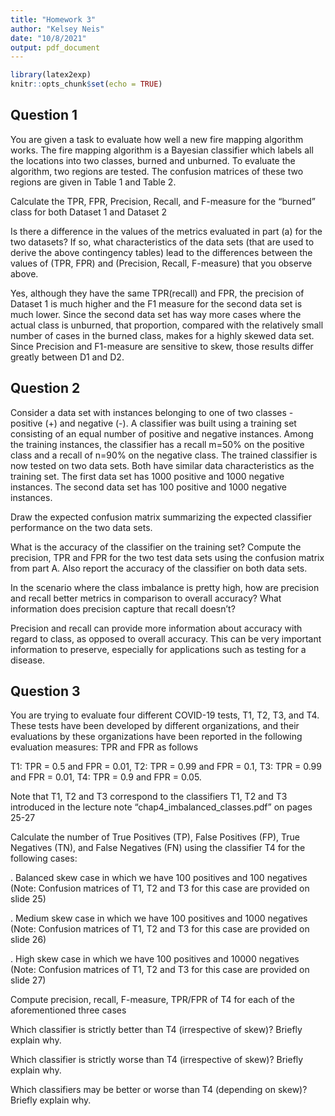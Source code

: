 ```yaml
---
title: "Homework 3"
author: "Kelsey Neis"
date: "10/8/2021"
output: pdf_document
---
```


```r
library(latex2exp)
knitr::opts_chunk$set(echo = TRUE)
```

## Question 1

You are given a task to evaluate how well a new fire mapping algorithm works. The fire mapping algorithm is a Bayesian classifier which labels all the locations into two classes, burned and unburned. To evaluate the algorithm, two regions are tested. The confusion matrices of these two regions are given in Table 1 and Table 2.

\textbf{a)} Calculate the TPR, FPR, Precision, Recall, and F-measure for the “burned” class for both
Dataset 1 and Dataset 2

\textbf{TPR (true positive rate):}

\begin{equation}
  \begin{split}
  TPR_{D1} = \dfrac{TP}{TP+FN} = \dfrac{30}{30+20}=.6\\
  TPR_{D2}=\dfrac{TP}{TP+FN} = \dfrac{30}{30+20}=.6
    \end{split}
\end{equation}

\textbf{FPR (false positive rate):}

\begin{equation}
  \begin{split}
  FPR_{D1}=\dfrac{FP}{FP+TN}=\dfrac{10}{10+40}=.2
  FPR_{D2}=\dfrac{1000}{1000+4000}=.2
    \end{split}
\end{equation}


\textbf{Precision:}

\begin{equation}
  \begin{split}
  Precision_{D1}=\dfrac{TP}{TP+FP}= \dfrac{30}{30+10}=.75
  Precision_{D2}=\dfrac{30}{30+1000}= .029
    \end{split}
\end{equation}

\textbf{F-measure:}

\begin{equation}
  \begin{split}
  F1_{D1}=\dfrac{2\times TP}{2\times TP+FP+FN}=\dfrac{60}{60+10+20}=.667
  F1_{D2}=\dfrac{60}{60+1000+20}= .0555
    \end{split}
\end{equation}

\textbf{b)} Is there a difference in the values of the metrics evaluated in part (a) for the two datasets? If so, what characteristics of the data sets (that are used to derive the above contingency tables) lead to the differences between the values of (TPR, FPR) and (Precision, Recall, F-measure) that you observe above.

Yes, although they have the same TPR(recall) and FPR, the precision of Dataset 1 is much higher and the F1 measure for the second data set is much lower. Since the second data set has way more cases where the actual class is unburned, that proportion, compared with the relatively small number of cases in the burned class, makes for a highly skewed data set. Since Precision and F1-measure are sensitive to skew, those results differ greatly between D1 and D2.

\newpage

## Question 2

Consider a data set with instances belonging to one of two classes - positive (+) and negative (-). A classifier was built using a training set consisting of an equal number of positive and negative instances. Among the training instances, the classifier has a recall m=50% on the positive class and a recall of n=90% on the negative class. The trained classifier is now tested on two data sets. Both have similar data characteristics as the training set. The first data set has 1000 positive and 1000 negative instances. The second data set has 100 positive and 1000 negative instances.

\textbf{a)} Draw the expected confusion matrix summarizing the expected classifier performance on the
two data sets.

\begin{equation}
  \begin{split}
  Recall_{positive}= \dfrac{TP}{TP+FN} =.5\\
  TP = .5(TP+FN)\\
  TP=FN\\
  Recall_{negative}=\dfrac{TN}{TN+FP} = .9\\
  TN=.9(TN+FP)\\
  TN=9FP
    \end{split}
\end{equation}

\begin{center}
  \begin{tabular}{ | l | c | c | }
    \hline
     & Algorithm Output = (+) & Algorithm Output = (-) \\ \hline
    True Label = (+) & 500 & 500 \\ \hline
    True Label = (-) & 100 & 900 \\ 
    \hline
  \end{tabular}
\end{center}

\begin{center}
  \begin{tabular}{ | l | c | c | }
    \hline
     & Algorithm Output = (+) & Algorithm Output = (-) \\ \hline
    True Label = (+) & 50 & 50 \\ \hline
    True Label = (-) & 100 & 900 \\ 
    \hline
  \end{tabular}
\end{center}

\textbf{b)} What is the accuracy of the classifier on the training set? Compute the precision, TPR and
FPR for the two test data sets using the confusion matrix from part A. Also report the accuracy
of the classifier on both data sets.

\begin{equation}
  \begin{split}
  Precision_{D1} = \dfrac{TP}{TP+FP}= \dfrac{500}{500+100}=.8\bar{33}\\
  Precision_{D2} = \dfrac{TP}{TP+FP}= \dfrac{50}{50+100}=.\bar{33}\\
  TPR_{D1} = Recall_{positive}= .5\\
  TPR_{D2} = Recall_{positive}= .5\\
  FPR_{D1} = \dfrac{FP}{FP+TN} = \dfrac{100}{100+900}=.1\\
  FPR_{D2} = \dfrac{FP}{FP+TN} = \dfrac{100}{100+900}=.1\\
  Accuracy_{D1} = \dfrac{Number\ of\ correct\ predictions}{Total\ number\ of\ predictions}=\dfrac{1400}{2000}=.7\\
  Accuracy_{D2} = \dfrac{Number\ of\ correct\ predictions}{Total\ number\ of\ predictions}=\dfrac{950}{1100}=.8\bar{63}\\
    \end{split}
\end{equation}

\textbf{c)} In the scenario where the class imbalance is pretty high, how are precision and recall better metrics in comparison to overall accuracy? What information does precision capture that recall doesn’t?

Precision and recall can provide more information about accuracy with regard to class, as opposed to overall accuracy. This can be very important information to preserve, especially for applications such as testing for a disease.
\newpage

## Question 3

You are trying to evaluate four different COVID-19 tests, T1, T2, T3, and T4. These tests have been developed by different organizations, and their evaluations by these organizations have been reported in the following evaluation measures: TPR and FPR as follows

T1: TPR = 0.5 and FPR = 0.01,
T2: TPR = 0.99 and FPR = 0.1,
T3: TPR = 0.99 and FPR = 0.01,
T4: TPR = 0.9 and FPR = 0.05.

Note that T1, T2 and T3 correspond to the classifiers T1, T2 and T3 introduced in the lecture note “chap4_imbalanced_classes.pdf” on pages 25-27

\textbf{a)} Calculate the number of True Positives (TP), False Positives (FP), True Negatives (TN), and False Negatives (FN) using the classifier T4 for the following cases:

\quad 1. Balanced skew case in which we have 100 positives and 100 negatives (Note: Confusion matrices of T1, T2 and T3 for this case are provided on slide 25)

\quad 2. Medium skew case in which we have 100 positives and 1000 negatives (Note: Confusion matrices of T1, T2 and T3 for this case are provided on slide 26)

\quad 3. High skew case in which we have 100 positives and 10000 negatives (Note: Confusion matrices of T1, T2 and T3 for this case are provided on slide 27)

\textbf{b)} Compute precision, recall, F-measure, TPR/FPR of T4 for each of the aforementioned three cases

\textbf{c)} Which classifier is strictly better than T4 (irrespective of skew)? Briefly explain why.

\textbf{d)} Which classifier is strictly worse than T4 (irrespective of skew)? Briefly explain why.

\textbf{e)} Which classifiers may be better or worse than T4 (depending on skew)? Briefly explain why.

